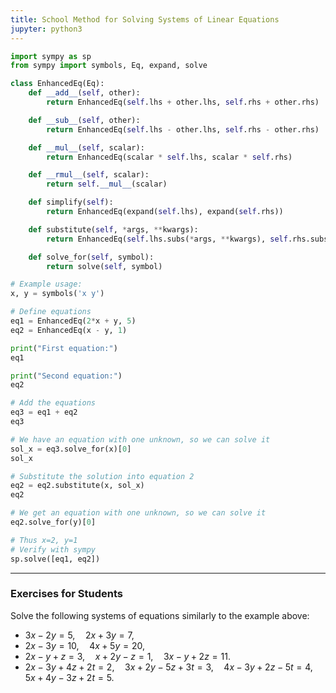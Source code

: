 ```yaml
---
title: School Method for Solving Systems of Linear Equations
jupyter: python3
---
```


```python
import sympy as sp
from sympy import symbols, Eq, expand, solve

class EnhancedEq(Eq):
    def __add__(self, other):
        return EnhancedEq(self.lhs + other.lhs, self.rhs + other.rhs)

    def __sub__(self, other):
        return EnhancedEq(self.lhs - other.lhs, self.rhs - other.rhs)

    def __mul__(self, scalar):
        return EnhancedEq(scalar * self.lhs, scalar * self.rhs)

    def __rmul__(self, scalar):
        return self.__mul__(scalar)

    def simplify(self):
        return EnhancedEq(expand(self.lhs), expand(self.rhs))

    def substitute(self, *args, **kwargs):
        return EnhancedEq(self.lhs.subs(*args, **kwargs), self.rhs.subs(*args, **kwargs))

    def solve_for(self, symbol):
        return solve(self, symbol)

# Example usage:
x, y = symbols('x y')

# Define equations
eq1 = EnhancedEq(2*x + y, 5)
eq2 = EnhancedEq(x - y, 1)
```

```python
print("First equation:")
eq1
```

```python
print("Second equation:")
eq2
```

```python
# Add the equations
eq3 = eq1 + eq2
eq3
```

```python
# We have an equation with one unknown, so we can solve it
sol_x = eq3.solve_for(x)[0]
sol_x
```

```python
# Substitute the solution into equation 2
eq2 = eq2.substitute(x, sol_x)
eq2
```

```python
# We get an equation with one unknown, so we can solve it
eq2.solve_for(y)[0]
```

```python
# Thus x=2, y=1
# Verify with sympy
sp.solve([eq1, eq2])
```

---

### Exercises for Students

Solve the following systems of equations similarly to the example above:

* $3x-2y=5, \quad 2x+3y=7$,
* $2x-3y=10, \quad 4x+5y=20$,
* $2x - y + z = 3, \quad x + 2y - z = 1, \quad 3x - y + 2z = 11$.
* $2x-3y+4z+2t=2, \quad 3x+2y-5z+3t=3, \quad 4x-3y+2z-5t=4, \quad 5x+4y-3z+2t=5$.
